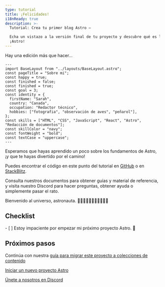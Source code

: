 ```yaml
---
type: tutorial
title: ¡Felicidades!
i18nReady: true
description: >-
  Tutorial: Crea tu primer blog Astro —

  Echa un vistazo a la versión final de tu proyecto y descubre qué es lo próximo con
  ¡Astro!
---
```



Hay una edición más que hacer...

```astro title="src/pages/about.astro" del={5} ins={6}
---
import BaseLayout from "../layouts/BaseLayout.astro";
const pageTitle = "Sobre mi";
const happy = true;
const finished = false;
const finished = true;
const goal = 3;
const identity = {
  firstName: "Sarah",
  country: "Canada",
  occupation: "Redactor técnico",
  hobbies: ["fotografia", "observación de aves", "peñarol"],
};
const skills = ["HTML", "CSS", "JavaScript", "React", "Astro", "Redacción de documentos"];
const skillColor = "navy";
const fontWeight = "bold";
const textCase = "uppercase";
---
```

Esperamos que hayas aprendido un poco sobre los fundamentos de Astro, ¡y que te hayas divertido por el camino!

Puedes encontrar el código en este punto del tutorial en [GitHub](https://github.com/withastro/blog-tutorial-demo/tree/complete) o en
[StackBlitz](https://stackblitz.com/github/withastro/blog-tutorial-demo/tree/complete?file=src/pages/index.astro).

Consulta nuestros documentos para obtener guías y material de referencia, y visita nuestro Discord para hacer preguntas, obtener ayuda o simplemente pasar el rato.

Bienvenido al universo, astronauta. 👩🏼‍🚀👨🏿‍🚀🧑‍🚀👩🏾‍🚀

<Box icon="check-list">

## Checklist

<Checklist>
- [ ] Estoy impaciente por empezar mi próximo proyecto Astro. 🚀
</Checklist>
</Box>

## Próximos pasos

Continúa con nuestra [guía para migrar este proyecto a colecciones de contenido](/es/guides/content-collections/#migrando-desde-el-enrutamiento-basado-en-archivos)

[Iniciar un nuevo proyecto Astro](/es/getting-started/)

[Únete a nosotros en Discord](https://astro.build/chat)

<CompletionConfetti />
